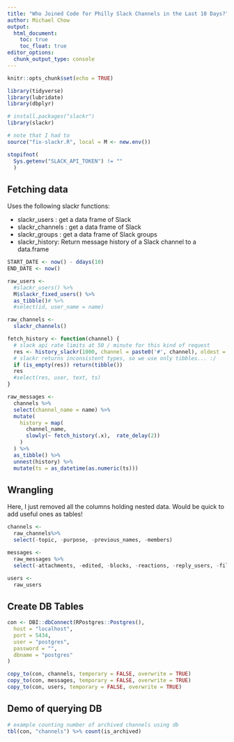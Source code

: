 ```yaml
---
title: "Who Joined Code for Philly Slack Channels in the Last 10 Days?"
author: Michael Chow
output:
  html_document:
    toc: true
    toc_float: true
editor_options: 
  chunk_output_type: console
---
```


```r
knitr::opts_chunk$set(echo = TRUE)

library(tidyverse)
library(lubridate)
library(dbplyr)

# install.packages("slackr")
library(slackr)

# note that I had to 
source("fix-slackr.R", local = M <- new.env())

stopifnot(
  Sys.getenv("SLACK_API_TOKEN") != ""
  )
```

## Fetching data

Uses the following slackr functions:

* slackr_users : get a data frame of Slack
* slackr_channels : get a data frame of Slack
* slackr_groups : get a data frame of Slack groups
* slackr_history: Return message history of a Slack channel to a data.frame

```r
START_DATE <- now() - ddays(10)
END_DATE <- now()

raw_users <-
  #slackr_users() %>%
  M$slackr_fixed_users() %>%
  as_tibble()# %>%
  #select(id, user_name = name)

raw_channels <-
  slackr_channels()

fetch_history <- function(channel) {
  # slack api rate limits at 50 / minute for this kind of request
  res <- history_slackr(1000, channel = paste0('#', channel), oldest = as.numeric(START_DATE))
  # slackr returns inconsistent types, so we use only tibbles... :/
  if (is_empty(res)) return(tibble())
  res
  #select(res, user, text, ts)
}

raw_messages <-
  channels %>%
  select(channel_name = name) %>%
  mutate(
    history = map(
      channel_name,
      slowly(~ fetch_history(.x),  rate_delay(2))
    )
  ) %>%
  as_tibble() %>%
  unnest(history) %>%
  mutate(ts = as_datetime(as.numeric(ts)))
```

## Wrangling

Here, I just removed all the columns holding nested data. Would be quick to add useful ones as tables!

```r
channels <-
  raw_channels%>%
  select(-topic, -purpose, -previous_names, -members)

messages <-
  raw_messages %>%
  select(-attachments, -edited, -blocks, -reactions, -reply_users, -files)

users <-
  raw_users
```

## Create DB Tables

```r
con <- DBI::dbConnect(RPostgres::Postgres(), 
  host = "localhost",
  port = 5434,
  user = "postgres",
  password = "",
  dbname = "postgres"
)
```

```r
copy_to(con, channels, temporary = FALSE, overwrite = TRUE)
copy_to(con, messages, temporary = FALSE, overwrite = TRUE)
copy_to(con, users, temporary = FALSE, overwrite = TRUE)
```

## Demo of querying DB

```r
# example counting number of archived channels using db
tbl(con, "channels") %>% count(is_archived)
```




